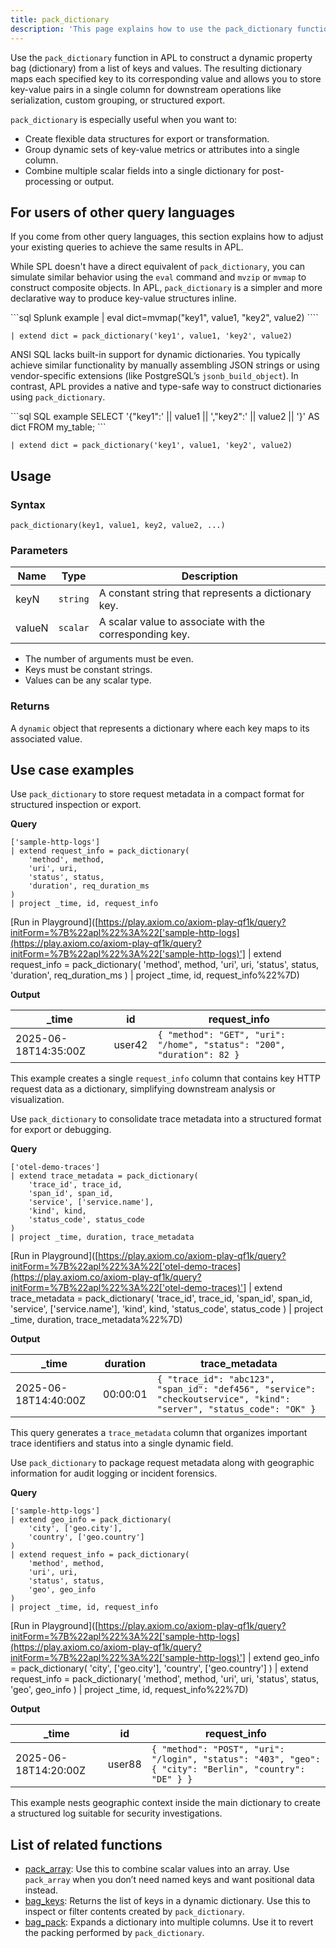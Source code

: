 ```yaml
---
title: pack_dictionary
description: 'This page explains how to use the pack_dictionary function in APL.'
---
```


Use the `pack_dictionary` function in APL to construct a dynamic property bag (dictionary) from a list of keys and values. The resulting dictionary maps each specified key to its corresponding value and allows you to store key-value pairs in a single column for downstream operations like serialization, custom grouping, or structured export.

`pack_dictionary` is especially useful when you want to:

- Create flexible data structures for export or transformation.
- Group dynamic sets of key-value metrics or attributes into a single column.
- Combine multiple scalar fields into a single dictionary for post-processing or output.

## For users of other query languages

If you come from other query languages, this section explains how to adjust your existing queries to achieve the same results in APL.

<AccordionGroup>
<Accordion title="Splunk SPL users">

While SPL doesn't have a direct equivalent of `pack_dictionary`, you can simulate similar behavior using the `eval` command and `mvzip` or `mvmap` to construct composite objects. In APL, `pack_dictionary` is a simpler and more declarative way to produce key-value structures inline.

<CodeGroup>
```sql Splunk example
| eval dict=mvmap("key1", value1, "key2", value2)
````

```kusto APL equivalent
| extend dict = pack_dictionary('key1', value1, 'key2', value2)
```

</CodeGroup>

</Accordion>
<Accordion title="ANSI SQL users">

ANSI SQL lacks built-in support for dynamic dictionaries. You typically achieve similar functionality by manually assembling JSON strings or using vendor-specific extensions (like PostgreSQL’s `jsonb_build_object`). In contrast, APL provides a native and type-safe way to construct dictionaries using `pack_dictionary`.

<CodeGroup>
```sql SQL example
SELECT '{"key1":' || value1 || ',"key2":' || value2 || '}' AS dict FROM my_table;
```

```kusto APL equivalent
| extend dict = pack_dictionary('key1', value1, 'key2', value2)
```

</CodeGroup>

</Accordion>
</AccordionGroup>

## Usage

### Syntax

```kusto
pack_dictionary(key1, value1, key2, value2, ...)
```

### Parameters

| Name   | Type     | Description                                             |
| ------ | -------- | ------------------------------------------------------- |
| keyN   | `string` | A constant string that represents a dictionary key.     |
| valueN | `scalar` | A scalar value to associate with the corresponding key. |

* The number of arguments must be even.
* Keys must be constant strings.
* Values can be any scalar type.

### Returns

A `dynamic` object that represents a dictionary where each key maps to its associated value.

## Use case examples

<Tabs>
<Tab title="Log analysis">

Use `pack_dictionary` to store request metadata in a compact format for structured inspection or export.

**Query**

```kusto
['sample-http-logs']
| extend request_info = pack_dictionary(
    'method', method,
    'uri', uri,
    'status', status,
    'duration', req_duration_ms
)
| project _time, id, request_info
```

[Run in Playground]([https://play.axiom.co/axiom-play-qf1k/query?initForm=%7B%22apl%22%3A%22['sample-http-logs](https://play.axiom.co/axiom-play-qf1k/query?initForm=%7B%22apl%22%3A%22['sample-http-logs)'] | extend request_info = pack_dictionary( 'method', method, 'uri', uri, 'status', status, 'duration', req_duration_ms ) | project _time, id, request_info%22%7D)

**Output**

| _time               | id     | request_info                                                          |
| -------------------- | ------ | ---------------------------------------------------------------------- |
| 2025-06-18T14:35:00Z | user42 | `{ "method": "GET", "uri": "/home", "status": "200", "duration": 82 }` |

This example creates a single `request_info` column that contains key HTTP request data as a dictionary, simplifying downstream analysis or visualization.

</Tab>
<Tab title="OpenTelemetry traces">

Use `pack_dictionary` to consolidate trace metadata into a structured format for export or debugging.

**Query**

```kusto
['otel-demo-traces']
| extend trace_metadata = pack_dictionary(
    'trace_id', trace_id,
    'span_id', span_id,
    'service', ['service.name'],
    'kind', kind,
    'status_code', status_code
)
| project _time, duration, trace_metadata
```

[Run in Playground]([https://play.axiom.co/axiom-play-qf1k/query?initForm=%7B%22apl%22%3A%22['otel-demo-traces](https://play.axiom.co/axiom-play-qf1k/query?initForm=%7B%22apl%22%3A%22['otel-demo-traces)'] | extend trace_metadata = pack_dictionary( 'trace_id', trace_id, 'span_id', span_id, 'service', ['service.name'], 'kind', kind, 'status_code', status_code ) | project _time, duration, trace_metadata%22%7D)

**Output**

| _time               | duration | trace_metadata                                                                                                      |
| -------------------- | -------- | -------------------------------------------------------------------------------------------------------------------- |
| 2025-06-18T14:40:00Z | 00:00:01 | `{ "trace_id": "abc123", "span_id": "def456", "service": "checkoutservice", "kind": "server", "status_code": "OK" }` |

This query generates a `trace_metadata` column that organizes important trace identifiers and status into a single dynamic field.

</Tab>
<Tab title="Security logs">

Use `pack_dictionary` to package request metadata along with geographic information for audit logging or incident forensics.

**Query**

```kusto
['sample-http-logs']
| extend geo_info = pack_dictionary(
    'city', ['geo.city'],
    'country', ['geo.country']
)
| extend request_info = pack_dictionary(
    'method', method,
    'uri', uri,
    'status', status,
    'geo', geo_info
)
| project _time, id, request_info
```

[Run in Playground]([https://play.axiom.co/axiom-play-qf1k/query?initForm=%7B%22apl%22%3A%22['sample-http-logs](https://play.axiom.co/axiom-play-qf1k/query?initForm=%7B%22apl%22%3A%22['sample-http-logs)'] | extend geo_info = pack_dictionary( 'city', ['geo.city'], 'country', ['geo.country'] ) | extend request_info = pack_dictionary( 'method', method, 'uri', uri, 'status', status, 'geo', geo_info ) | project _time, id, request_info%22%7D)

**Output**

| _time               | id     | request_info                                                                                          |
| -------------------- | ------ | ------------------------------------------------------------------------------------------------------ |
| 2025-06-18T14:20:00Z | user88 | `{ "method": "POST", "uri": "/login", "status": "403", "geo": { "city": "Berlin", "country": "DE" } }` |

This example nests geographic context inside the main dictionary to create a structured log suitable for security investigations.

</Tab>
</Tabs>

## List of related functions

- [pack_array](/apl/scalar-functions/array-functions/pack-array): Use this to combine scalar values into an array. Use `pack_array` when you don’t need named keys and want positional data instead.
- [bag_keys](/apl/scalar-functions/array-functions/bag-keys): Returns the list of keys in a dynamic dictionary. Use this to inspect or filter contents created by `pack_dictionary`.
- [bag_pack](/apl/scalar-functions/array-functions/bag-pack): Expands a dictionary into multiple columns. Use it to revert the packing performed by `pack_dictionary`.
